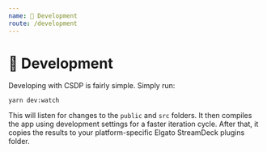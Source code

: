 ```yaml
---
name: 🚧 Development
route: /development
---
```


# 🚧 Development

Developing with CSDP is fairly simple. Simply run:

```
yarn dev:watch
```

This will listen for changes to the `public` and `src` folders. It then compiles the app using development settings for a faster iteration cycle. After that, it copies the results to your platform-specific Elgato StreamDeck plugins folder.
